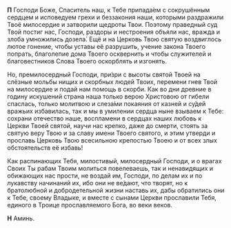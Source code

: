 **П** Господи Боже, Спаситель наш, к Тебе припада́ем с сокрушённым сердцем и исповедуем грехи и беззакония наши, которыми раздражили Твоё милосердие и затворили щедроты Твои. Поэтому праведный суд Твой постиг нас, Господи, раздоры и нестроения объяли нас, вражда и злоба умножились дозела́. Ещё и на Церковь Твою святую воздвиглось лютое гонение, чтобы уставы её разрушить, учение закона Твоего попрать, благолепие дома Твоего осквернить и чтобы служителей и благовестников Слова Твоего оскорблять и изгонять.

Но, премилосердный Господи, при́зри с высоты святой Твоей на слёзные мольбы нищих и скорбных людей Твоих, перемени гнев Твой на милосердие и подай нам помощь в скорби. Как во дни древние в годину искушений страна наша только верою Христовою от гибели спаслась, только молитвою и слеза́ми покаяния от казней и су́дей вражьих избавилась, так и мы в умилении сердца ныне взываем к Тебе: сохрани отечество наше, воспламени в сердцах наших любовь к Церкви Твоей святой, научи нас крепко, даже до смерти, стоять за святую веру Твою и за славу имени Твоего святого, и этим утверди и прославь Церковь Твою всесильною крепостью Твоею и от всех злых обстоятельств её избавь!

Как распинающих Тебя, милостивый, милосердный Господи, и о врагах Своих Ты рабам Твоим молиться повелеваешь, так и ненавидящих и обижающих нас прости, не воздай им, Господи, по делам их и по лукавству начинаний их, ибо они не ве́дают, что творят, но к братолюбной и добродетельной жизни наставь их, дабы обратились они к Тебе, своему Владыке, и вместе с сынами Церкви прославили Тебя, единого в Троице прославляемого Бога, во веки веков.

**Н** Аминь.
